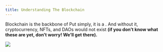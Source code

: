 ```yaml
---
title: Understanding The Blockchain
---
```


Blockchain is the backbone of <Nutshell children="Web3." glossaryEntry="content/glossary/web3.mdx" forceOpen={false} /> Put simply, it is a <Nutshell glossaryEntry="content/glossary/CH1-Database.mdx" children="database." forceOpen={true} />. And without it, cryptocurrency, NFTs, and DAOs would not exist **(if you don’t know what these are yet, don’t worry! We’ll get there).**

![](/assets/database-example.jpg)
